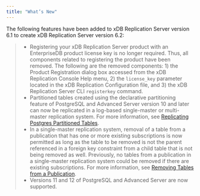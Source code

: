 ```yaml
---
title: "What’s New"
---
```


<div id="whats_new" class="registered_link"></div>

The following features have been added to xDB Replication Server version 6.1 to create xDB Replication Server version 6.2:

> -   Registering your xDB Replication Server product with an EnterpriseDB product license key is no longer required. Thus, all components related to registering the product have been removed. The following are the removed components: 1) the Product Registration dialog box accessed from the xDB Replication Console Help menu, 2) the `license_key` parameter located in the xDB Replication Configuration file, and 3) the xDB Replication Server CLI `registerkey` command.
> -   Partitioned tables created using the declarative partitioning feature of PostgreSQL and Advanced Server version 10 and later can now be replicated in a log-based single-master or multi-master replication system. For more information, see [Replicating Postgres Partitioned Tables](../07_common_operations/10_replicating_postgres_partitioned_tables/#replicating_postgres_partitioned_tables).
> -   In a single-master replication system, removal of a table from a publication that has one or more existing subscriptions is now permitted as long as the table to be removed is not the parent referenced in a foreign key constraint from a child table that is not being removed as well. Previously, no tables from a publication in a single-master replication system could be removed if there are existing subscriptions. For more information, see [Removing Tables from a Publication](../07_common_operations/06_managing_publication/03_updating_pub/#remove_tables_from_pub).
> -   Versions 11 and 12 of PostgreSQL and Advanced Server are now supported.
